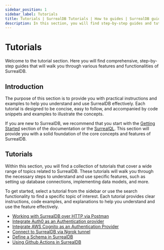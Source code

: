 ```yaml
---
sidebar_position: 1
sidebar_label: Tutorials
title: Tutorials | SurrealDB Tutorials | How to guides | SurrealDB guides | Database tutorials
description: In this section, you will find step-by-step guides and tutorials on how to perform various tasks and achieve specific goals using SurrealDB.
---
```


# Tutorials

Welcome to the tutorial section. Here you will find comprehensive, step-by-step guides that will walk you through various features and functionalities of SurrealDB.

## Introduction

The purpose of this section is to provide you with practical instructions and examples to help you understand and use SurrealDB effectively. Each tutorial is designed to be concise, easy to follow, and accompanied by code snippets and examples to illustrate the concepts.

If you are new to SurrealDB, we recommend that you start with the [Getting Started](/docs/surrealdb/2.x/introduction/start) section of the documentation or the [SurrealQL](/docs/surrealdb/2.x/surrealql). This section will provide you with a solid foundation of the core concepts and features of SurrealDB.

## Tutorials

Within this section, you will find a collection of tutorials that cover a wide range of topics related to SurrealDB. These tutorials will walk you through the necessary steps to understand and use specific features, such as setting up database connections, implementing data models, and more.

To get started, select a tutorial from the sidebar or use the search functionality to find a specific topic of interest. Each tutorial provides clear instructions, code examples, and explanations to help you understand and use the feature effectively.

- [Working with SurrealDB over HTTP via Postman](/docs/surrealdb/2.x/tutorials/working-with-surrealdb-over-http-via-postman)
- [Integrate Auth0 as an Authentication provider](/docs/surrealdb/2.x/tutorials/integrate-auth0-as-authentication-provider)
- [Integrate AWS Cognito as an Authentication Provider](/docs/surrealdb/2.x/tutorials/integrate-aws-cognito-as-authentication-provider)
- [Connect to SurrealDB via Ngrok tunnel](/docs/surrealdb/2.x/tutorials/connect-to-surrealdb-via-ngrok-tunnel)
- [Define a Schema in SurrealDB](/docs/surrealdb/2.x/tutorials/define-a-schema)
- [Using Github Actions in SurrealDB](/docs/surrealdb/2.x/tutorials/using-github-actions)
